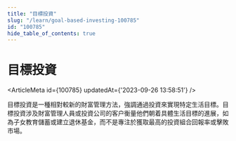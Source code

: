 ```yaml
---
title: "目標投資"
slug: "/learn/goal-based-investing-100785"
id: "100785"
hide_table_of_contents: true
---
```



# 目標投資

<ArticleMeta id={100785} updatedAt={'2023-09-26 13:58:51'} />
<div className='border-solid border-b border-t-0 my-4 border-[var(--ifm-color-gray-300)]' />

目標投資是一種相對較新的財富管理方法，強調通過投資來實現特定生活目標。目標投資涉及財富管理人員或投資公司的客户衡量他們朝着具體生活目標的進展，如為子女教育儲蓄或建立退休基金，而不是專注於獲取最高的投資組合回報率或擊敗市場。
